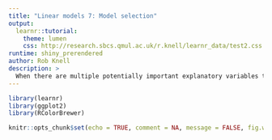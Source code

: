 ```yaml
---
title: "Linear models 7: Model selection"
output: 
  learnr::tutorial:
    theme: lumen
    css: http://research.sbcs.qmul.ac.uk/r.knell/learnr_data/test2.css
runtime: shiny_prerendered
author: Rob Knell
description: >
  When there are multiple potentially important explanatory variables there are many possible models that we could fit to our data. How do we choose an appropriate set of models, and how do we select the best ones? 
---
```


```r
library(learnr)
library(ggplot2)
library(RColorBrewer)

knitr::opts_chunk$set(echo = TRUE, comment = NA, message = FALSE, fig.width = 5, fig.height = 5)
```

